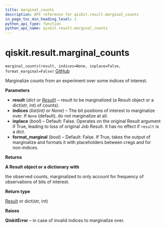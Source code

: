 ```yaml
---
title: marginal_counts
description: API reference for qiskit.result.marginal_counts
in_page_toc_min_heading_level: 1
python_api_type: function
python_api_name: qiskit.result.marginal_counts
---
```


# qiskit.result.marginal\_counts

<span id="qiskit.result.marginal_counts" />

`marginal_counts(result, indices=None, inplace=False, format_marginal=False)` [GitHub](https://github.com/qiskit/qiskit/tree/stable/0.17/qiskit/result/utils.py "view source code")

Marginalize counts from an experiment over some indices of interest.

**Parameters**

*   **result** (*dict or* [*Result*](qiskit.result.Result "qiskit.result.Result")) – result to be marginalized (a Result object or a dict(str, int) of counts).
*   **indices** (*list(int) or None*) – The bit positions of interest to marginalize over. If `None` (default), do not marginalize at all.
*   **inplace** (*bool*) – Default: False. Operates on the original Result argument if True, leading to loss of original Job Result. It has no effect if `result` is a dict.
*   **format\_marginal** (*bool*) – Default: False. If True, takes the output of marginalize and formats it with placeholders between cregs and for non-indices.

**Returns**

**A Result object or a dictionary with**

the observed counts, marginalized to only account for frequency of observations of bits of interest.

**Return type**

[Result](qiskit.result.Result "qiskit.result.Result") or dict(str, int)

**Raises**

**QiskitError** – in case of invalid indices to marginalize over.

